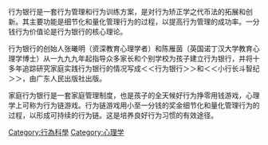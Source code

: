 {{copyedit|time=2013-08-09T07:54:14+00:00}}
行为银行是一套行为管理和行为训练方案，是对行为矫正学之代币法的拓展和创新。其主要功能是细节化和量化管理行为的过程，以提高行为管理的成功率。一分钱行为价值论是行为银行的核心理论。

行为银行的创始人张曦明（资深教育心理学者）和陈雁茵（英国诺丁汉大学教育心理学博士）从一九九九年起指导众多家长和个别学校为孩子建立行为银行，并将十多年追踪研究家庭实践行为银行的情况写成＜＜行为银行＞＞和＜＜小行长斗智纪＞＞，由广东人民出版社出版。

家庭行为银行是一套家庭管理制度，也是孩子的全天候好行为挣零用钱游戏，心理学上可称为行为链游戏。行为链游戏用小至一分钱的奖金细节化和量化管理行为的过程，以形成可持续的行为链。这是培养良好行为习惯的有效途径。

[[Category:行為科學|Category:行為科學]]
[[Category:心理学|Category:心理学]]